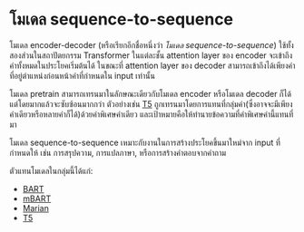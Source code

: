# โมเดล sequence-to-sequence

<Youtube id="0_4KEb08xrE" />

โมเดล encoder-decoder (หรือเรียกอีกชื่อหนึ่งว่า *โมเดล sequence-to-sequence*) ใช้ทั้งสองส่วนในสถาปัตยกรรม Transformer ในแต่ละชั้น attention layer ของ encoder จะเข้าถึงคำทั้งหมดในประโยคเริ่มต้นได้ ในขณะที่ attention layer ของ decoder สามารถเข้าถึงได้เพียงคำที่อยู่ตำแหน่งก่อนหน้าคำที่กำหนดใน input เท่านั้น

โมเดล pretrain สามารถเทรนมาในลักษณะเดียวกับโมเดล encoder หรือโมเดล decoder ก็ได้ แต่โดยมากแล้วจะซับซ้อนมากกว่า ตัวอย่างเช่น [T5](https://huggingface.co/t5-base) ถูกเทรนมาโดยการแทนที่กลุ่มคำ(ซึ่งอาจจะมีเพียงคำเดียวหรือหลายคำก็ได้)ด้วยคำพิเศษคำเดียว และเป้าหมายคือให้ทำนายข้อความที่คำพิเศษคำนี้แทนที่มา

โมเดล sequence-to-sequence เหมาะกับงานในการสร้างประโยคขึ้นมาใหม่จาก input ที่กำหนดให้ เช่น การสรุปความ, การแปลภาษา, หรือการสร้างคำตอบจากคำถาม

ตัวแทนโมเดลในกลุ่มนี้ได้แก่:

- [BART](https://huggingface.co/transformers/model_doc/bart.html)
- [mBART](https://huggingface.co/transformers/model_doc/mbart.html)
- [Marian](https://huggingface.co/transformers/model_doc/marian.html)
- [T5](https://huggingface.co/transformers/model_doc/t5.html)
